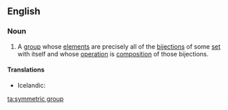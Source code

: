 ==English==
{{wikipedia}}

===Noun===
{{en-noun}}
# {{context|mathematics|lang=en}} A [[group]] whose [[element]]s are precisely all of the [[bijection]]s of some [[set]] with itself and whose [[operation]] is [[composition]] of those bijections.

====Translations====
{{trans-top|mathematics: a group whose elements are precisely all of the bijections of some set with itself and whose operation is composition of those bijections}}
* Icelandic: {{t|is|samhverf grúpa|f}}
{{trans-mid}}
{{trans-bottom}}

[[ta:symmetric group]]